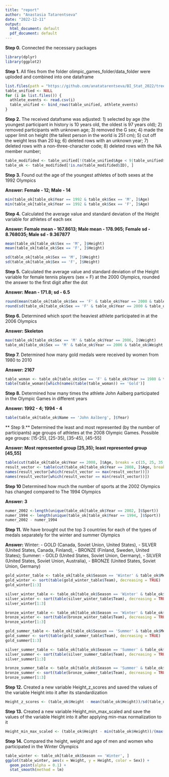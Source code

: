 ```yaml
---
title: "report"
author: "Anastasia Tatarentseva"
date: "2022-12-11"
output:
  html_document: default
  pdf_document: default
---
```

**Step 0.** Connected the necessary packages 

```r
library(dplyr)
library(ggplot2)
```

**Step 1.** All files from the folder olimpic_games_folder/data_folder were uploded and combined into one dataframe

```r
list.files(path = "https://github.com/anatatarentseva/BI_Stat_2022/tree/olimpic_games_branch/olimpic_games_folder/data_folder", pattern = "*.csv", full.names=TRUE)
table_unified <- NULL
for (i in list.files()) {
  athlete_events <- read.csv(i) 
  table_unified <- bind_rows(table_unified, athlete_events)
}
```

**Step 2.** The received dataframe was adjusted:
1) selected by age (the youngest participant in history is 10 years old, the oldest is 97 years old);
2) removed participants with unknown age;
3) removed the G sex;
4) made the upper limit on height (the tallest person in the world is 251 cm);
5) cut off the weight less than 20 kg;
6) deleted rows with an unknown year;
7) deleted rows with a non-three-character code;
8) deleted rows with the NA member number;

```r
table_modifided <- table_unified[!(table_unified$Age < 9|table_unified$Age > 98|is.na(table_unified$Age)|table_unified$Sex == "G"|table_unified$Height > 251|table_unified$Weight < 20|is.na(table_unified$Year)|table_unified$NOC == 'JP'|is.na(table_unified$ID)), ]
table_ok <- table_modifided[!is.na(table_modifided$ID), ]
```

**Step 3.** Found out the age of the youngest athletes of both sexes at the 1992 Olympics

**Answer: Female - 12; Male - 14**

```r
min(table_ok[table_ok$Year == 1992 & table_ok$Sex == 'M', ]$Age)
min(table_ok[table_ok$Year == 1992 & table_ok$Sex == 'F', ]$Age)
```

**Step 4.** Calculated the average value and standard deviation of the Height variable  for athletes of each sex

**Answer: Female mean - 167.8613; Male mean - 178.965; Female sd - 8.768035; Male sd - 9.367877**

```r
mean(table_ok[table_ok$Sex == 'M', ]$Height)
mean(table_ok[table_ok$Sex == 'F', ]$Height)

sd(table_ok[table_ok$Sex == 'M', ]$Height)
sd(table_ok[table_ok$Sex == 'F', ]$Height)
```

**Step 5.** Calculated the average value and standard deviation of the Height variable for female tennis players (sex = F) at the 2000 Olympics, rounded the answer to the first digit after the dot

**Answer: Mean - 171.8; sd - 6.5**

```r
round(mean(table_ok[table_ok$Sex == 'F' & table_ok$Year == 2000 & table_ok$Sport == 'Tennis', ]$Height), digits = 1)
round(sd(table_ok[table_ok$Sex == 'F' & table_ok$Year == 2000 & table_ok$Sport == 'Tennis', ]$Height), digits = 1)
```

**Step 6.** Determined which sport the heaviest athlete participated in at the 2006 Olympics

**Answer: Skeleton**

```r
max(table_ok[table_ok$Sex == 'M' & table_ok$Year == 2006, ]$Weight)
table_ok[table_ok$Sex == 'M' & table_ok$Year == 2006 & table_ok$Weight == 127, ]$Sport
```

**Step 7.** Determined how many gold medals were received by women from 1980 to 2010

**Answer: 2167**

```r
table_woman <- table_ok[table_ok$Sex == 'F' & table_ok$Year >= 1980 & table_ok$Year <= 2010, ]$Medal
table(table_woman)[which(names(table(table_woman)) == 'Gold')]
```

**Step 8.** Determined how many times the athlete John Aalberg participated in the Olympic Games in different years

**Answer: 1992 - 4; 1994 - 4**

```r
table(table_ok[table_ok$Name == 'John Aalberg', ]$Year)
```

** Step 9.** Determined the least and most represented (by the number of participants) age groups of athletes at the 2008 Olympic Games. Possible age groups: [15-25), [25-35), [35-45), [45-55]

**Answer: Most represented group [25,35); least represented group [45,55]**

```r
table(cut(table_ok[table_ok$Year == 2008, ]$Age, breaks = c(15, 25, 35, 45, 55), right = FALSE, include.lowest = TRUE))
result_vector <- table(cut(table_ok[table_ok$Year == 2008, ]$Age, breaks = c(15, 25, 35, 45, 55), right = FALSE, include.lowest = TRUE))
names(result_vector[which(result_vector == max(result_vector))])
names(result_vector[which(result_vector == min(result_vector))])
```

**Step 10** Determined how much the number of sports at the 2002 Olympics has changed compared to The 1994 Olympics

**Answer: 3**

```r
numer_2002 <-length(unique(table_ok[table_ok$Year == 2002, ]$Sport))
numer_1994 <- length(unique(table_ok[table_ok$Year == 1994, ]$Sport))
numer_2002 - numer_1994
```

**Step 11.** We have brought out the top 3 countries for each of the types of medals separately for the winter and summer Olympics

**Answer:** 
Winter: 
- GOLD (Canada, Soviet Union, United States), 
- SILVER (United States, Canada, Finland),
- BRONZE (Finland, Sweden, United States); 
Summer:
- GOLD (United States, Soviet Union, Germany), 
- SILVER (United States, Soviet Union, Australia), 
- BRONZE (United States, Soviet Union, Germany)

```r
gold_winter_table <- table_ok[table_ok$Season == 'Winter' & table_ok$Medal == 'Gold', ]
gold_winter <- sort(table(gold_winter_table$Team), decreasing = TRUE)
gold_winter[1:3]

silver_winter_table <- table_ok[table_ok$Season == 'Winter' & table_ok$Medal == 'Silver', ]
silver_winter <- sort(table(silver_winter_table$Team), decreasing = TRUE)
silver_winter[1:3]

bronze_winter_table <- table_ok[table_ok$Season == 'Winter' & table_ok$Medal == 'Bronze', ]
bronze_winter <- sort(table(bronze_winter_table$Team), decreasing = TRUE)
bronze_winter[1:3]

gold_summer_table <- table_ok[table_ok$Season == 'Summer' & table_ok$Medal == 'Gold', ]
gold_summer <- sort(table(gold_summer_table$Team), decreasing = TRUE)
gold_summer[1:3]

silver_summer_table <- table_ok[table_ok$Season == 'Summer' & table_ok$Medal == 'Silver', ]
silver_summer <- sort(table(silver_summer_table$Team), decreasing = TRUE)
silver_summer[1:3]

bronze_summer_table <- table_ok[table_ok$Season == 'Summer' & table_ok$Medal == 'Bronze', ]
bronze_summer <- sort(table(bronze_summer_table$Team), decreasing = TRUE)
bronze_summer[1:3]
```

**Step 12.** Created a new variable Height_z_scores and saved the values of the variable Height into it after its standardization

```r
Height_z_scores <- (table_ok$Height - mean(table_ok$Height))/sd(table_ok$Height)
```

**Step 13.** Created a new variable Height_min_max_scaled and save the values of the variable Height into it after applying min-max normalization to it

```r
Height_min_max_scaled <- (table_ok$Height - min(table_ok$Height))/(max(table_ok$Height) - min(table_ok$Height))
```

**Step 14.** Compared the height, weight and age of men and women who participated in the Winter Olympics

```r
table_winter <- table_ok[table_ok$Season == 'Winter', ]
ggplot(table_winter, aes(x = Weight, y = Height, color = Sex)) +
  geom_point(alpha = 0.1) +
  stat_smooth(method = lm)
```

